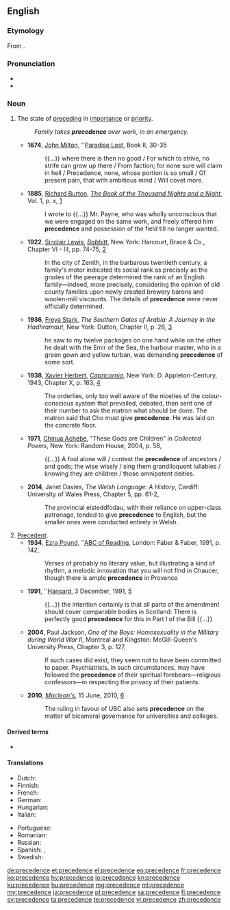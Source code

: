==English==

===Etymology===
From {{etyl|frm|en}} {{m|frm|précédence||the state of preceding, anteriority}}.

===Pronunciation===
* {{audio|en-us-precedence.ogg|Audio (US)|lang=en}}
* {{IPA|/ˈprɛsɪd(ə)ns/|/prɪˈsiːd(ə)ns/﻿|lang=en}}

===Noun===
{{en-noun}}

# The state of [[preceding]] in [[importance]] or [[priority]].
#: ''Family takes '''precedence''' over work, in an emergency.''
#* '''1674''', [[w:John Milton|John Milton]], ''[[w:Paradise Lost|Paradise Lost]], Book II, 30-35
#*: {{...}} where there is then no good / For which to strive, no strife can grow up there / From faction; for none sure will claim in hell / Precedence, none, whose portion is so small / Of present pain, that with ambitious mind / Will covet more. 
#* '''1885''', [[w:Richard Francis Burton|Richard Burton]], ''[[w:The Book of the Thousand Nights and a Night|The Book of the Thousand Nights and a Night]]'', Vol. 1, p. x, [https://archive.org/details/arabiantranslat01burtuoft]
#*: I wrote to {{...}} Mr. Payne, who was wholly unconscious that we were engaged on the same work, and freely offered him '''precedence''' and possession of the field till no longer wanted.
#* '''1922''', [[w:Sinclair Lewis|Sinclair Lewis]], ''[[w:Babbitt|Babbitt]]'', New York: Harcourt, Brace & Co., Chapter VI - III, pp. 74-75, [https://archive.org/details/babbittl00lewi]
#*: In the city of Zenith, in the barbarous twentieth century, a family's motor indicated its social rank as precisely as the grades of the peerage determined the rank of an English family—indeed, more precisely, considering the opinion of old county families upon newly created brewery barons and woolen-mill viscounts. The details of '''precedence''' were never officially determined.
#* '''1936''', [[w:Freya Stark|Freya Stark]], ''The Southern Gates of Arabia: A Journey in the Hadhramaut'', New York: Dutton, Chapter II, p. 28, [https://archive.org/details/southerngatesofa012570mbp]
#*: he saw to my twelve packages on one hand while on the other he dealt with the Emir of the Sea, the harbour master, who in a green gown and yellow turban, was demanding '''precedence''' of some sort.
#* '''1938''', [[w:Xavier Herbert|Xavier Herbert]], ''[[w:Capricornia (novel)|Capricornia]]'', New York: D. Appleton-Century, 1943, Chapter X, p. 163, [https://archive.org/details/capricornianovel00herb]
#*: The orderlies, only too well aware of the niceties of the colour-conscious system that prevailed, debated, then sent one of their number to ask the matron what should be done. The matron said that Cho must give '''precedence'''. He was laid on the concrete floor.
#* '''1971''', [[w:Chinua Achebe|Chinua Achebe]], "These Gods are Children" in ''Collected Poems'', New York: Random House, 2004, p. 58,
#*: {{...}} A fool alone will / contest the '''precedence''' of ancestors / and gods; the wise wisely / sing them grandiloquent lullabies / knowing they are children / those omnipotent deities.
#* '''2014''', Janet Davies, ''The Welsh Language: A History'', Cardiff: University of Wales Press, Chapter 5, pp. 61-2,
#*: The provincial eisteddfodau, with their reliance on upper-class patronage, tended to give '''precedence''' to English, but the smaller ones were conducted entirely in Welsh.
# [[precedent|Precedent]].
#* '''1934''', [[w:Ezra Pound|Ezra Pound]], ''[[w:ABC of Reading|ABC of Reading]], London: Faber & Faber, 1991, p. 142,
#*: Verses of probably no literary value, but illustrating a kind of rhythm, a melodic innovation that you will not find in Chaucer, though there is ample '''precedence''' in Provence
#* '''1991''', ''[[w:Hansard|Hansard]], 3 December, 1991, [http://www.hansard-corpus.org/x4.asp?t=965509&ID=330721832]
#*: {{...}} the intention certainly is that all parts of the amendment should cover comparable bodies in Scotland: There is perfectly good '''precedence''' for this in Part I of the Bill {{...}}
#* '''2004''', Paul Jackson, ''One of the Boys: Homosexuality in the Military during World War II'', Montreal and Kingston: McGill-Queen's University Press, Chapter 3, p. 127,
#*: If such cases did exist, they seem not to have been committed to paper. Psychiatrists, in such circumstances, may have followed the '''precedence''' of their spiritual forebears—religious confessors—in respecting the privacy of their patients.
#* '''2010''', ''[[w:Maclean's|Maclean's]]'', 15 June, 2010, [http://www.macleans.ca/education/uniandcollege/ubc-faculty-union-loses-students-win/]
#*: The ruling in favour of UBC also sets '''precedence''' on the matter of bicameral governance for universities and colleges.

====Derived terms====
* {{l|en|order of precedence}}

====Translations====
{{trans-top|the state of preceding in importance or priority}}
* Dutch: {{t+|nl|voorrang|m}}
* Finnish: {{t|fi|arvojärjestys}}
* French: {{t+|fr|préséance|f}}
* German: {{t+|de|Vorrang|m}}
* Hungarian: {{t+|hu|elsőbbség}}
* Italian: {{t+|it|precedenza|f}}
{{trans-mid}}
* Portuguese: {{t+|pt|precedência|f}}
* Romanian: {{t+|ro|precedență}}
* Russian: {{t+|ru|предшествова́ние}}
* Spanish: {{t+|es|prioridad|f}}, {{t|es|precedencia|f}}
* Swedish: {{t+|sv|företräde|n}}
{{trans-bottom}}

[[de:precedence]]
[[et:precedence]]
[[el:precedence]]
[[eo:precedence]]
[[fr:precedence]]
[[ko:precedence]]
[[hy:precedence]]
[[io:precedence]]
[[kn:precedence]]
[[ku:precedence]]
[[hu:precedence]]
[[mg:precedence]]
[[ml:precedence]]
[[my:precedence]]
[[ja:precedence]]
[[pl:precedence]]
[[sa:precedence]]
[[fi:precedence]]
[[sv:precedence]]
[[ta:precedence]]
[[te:precedence]]
[[vi:precedence]]
[[zh:precedence]]